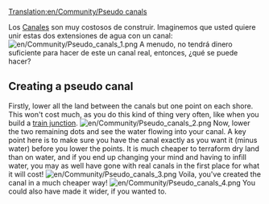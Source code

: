 [[Translation:en/Community/Pseudo canals]]
{{es/Traducción|en/Community/Pseudo canals|0}}

Los [[es/Manual/Muelles#canales|Canales]] son muy costosos de construir. Imaginemos que usted quiere unir estas dos extensiones de agua con un canal:
[[File:en/Community/Pseudo canals 1.png|center]]
A menudo, no tendrá dinero suficiente para hacer de este un canal real, entonces, ¿qué se puede hacer?

==Creating a pseudo canal==
Firstly, lower all the land between the canals but one point on each shore. This won't cost much, as you do this kind of thing very often, like when you build a [[en/Community/Junctionary/Links|train junction]].
[[File:en/Community/Pseudo canals 2.png|center]]
Now, lower the two remaining dots and see the water flowing into your canal.  A key point here is to make sure you have the canal exactly as you want it (minus water) before you lower the points.  It is much cheaper to terraform dry land than on water, and if you end up changing your mind and having to infill water, you may as well have gone with real canals in the first place for what it will cost!
[[File:en/Community/Pseudo canals 3.png|center]]
Voila, you've created the canal in a much cheaper way!
[[File:en/Community/Pseudo canals 4.png|center]]
You could also have made it wider, if you wanted to. <!--Another advantage of pseudo canals is that you can build bridges over a pseudo canal, but you cannot over a real canal. NOT TRUE IN v0.6.0.-->